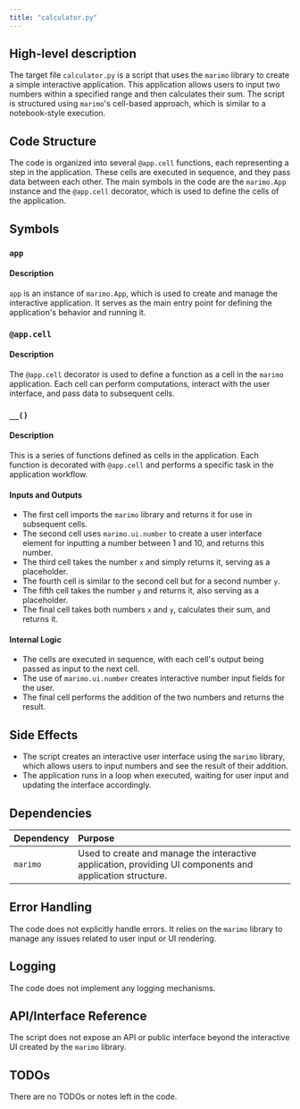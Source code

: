 ```yaml
---
title: "calculator.py"
---
```


## High-level description

The target file `calculator.py` is a script that uses the `marimo` library to create a simple interactive application. This application allows users to input two numbers within a specified range and then calculates their sum. The script is structured using `marimo`'s cell-based approach, which is similar to a notebook-style execution.

## Code Structure

The code is organized into several `@app.cell` functions, each representing a step in the application. These cells are executed in sequence, and they pass data between each other. The main symbols in the code are the `marimo.App` instance and the `@app.cell` decorator, which is used to define the cells of the application.

## Symbols

### `app`
#### Description
`app` is an instance of `marimo.App`, which is used to create and manage the interactive application. It serves as the main entry point for defining the application's behavior and running it.

### `@app.cell`
#### Description
The `@app.cell` decorator is used to define a function as a cell in the `marimo` application. Each cell can perform computations, interact with the user interface, and pass data to subsequent cells.

### `__()`
#### Description
This is a series of functions defined as cells in the application. Each function is decorated with `@app.cell` and performs a specific task in the application workflow.

#### Inputs and Outputs
- The first cell imports the `marimo` library and returns it for use in subsequent cells.
- The second cell uses `marimo.ui.number` to create a user interface element for inputting a number between 1 and 10, and returns this number.
- The third cell takes the number `x` and simply returns it, serving as a placeholder.
- The fourth cell is similar to the second cell but for a second number `y`.
- The fifth cell takes the number `y` and returns it, also serving as a placeholder.
- The final cell takes both numbers `x` and `y`, calculates their sum, and returns it.

#### Internal Logic
- The cells are executed in sequence, with each cell's output being passed as input to the next cell.
- The use of `marimo.ui.number` creates interactive number input fields for the user.
- The final cell performs the addition of the two numbers and returns the result.

## Side Effects

- The script creates an interactive user interface using the `marimo` library, which allows users to input numbers and see the result of their addition.
- The application runs in a loop when executed, waiting for user input and updating the interface accordingly.

## Dependencies

| Dependency | Purpose |
|:-----------|:--------|
| `marimo`   | Used to create and manage the interactive application, providing UI components and application structure. |

## Error Handling

The code does not explicitly handle errors. It relies on the `marimo` library to manage any issues related to user input or UI rendering.

## Logging

The code does not implement any logging mechanisms.

## API/Interface Reference

The script does not expose an API or public interface beyond the interactive UI created by the `marimo` library.

## TODOs

There are no TODOs or notes left in the code.